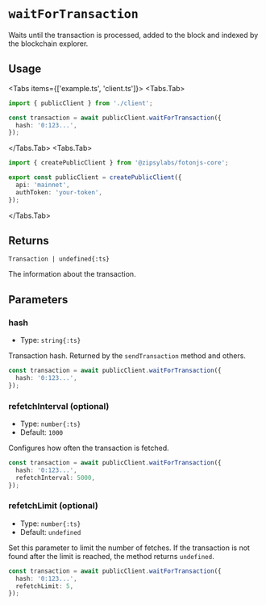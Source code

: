 
# `waitForTransaction`

Waits until the transaction is processed, added to the block and indexed by the blockchain explorer.

## Usage

<Tabs items={['example.ts', 'client.ts']}>
<Tabs.Tab>
```ts
import { publicClient } from './client';

const transaction = await publicClient.waitForTransaction({
  hash: '0:123...',
});
```
</Tabs.Tab>
<Tabs.Tab>
```ts
import { createPublicClient } from '@zipsylabs/fotonjs-core';

export const publicClient = createPublicClient({
  api: 'mainnet',
  authToken: 'your-token',
});
```
</Tabs.Tab>
</Tabs>

## Returns

`Transaction | undefined{:ts}`

The information about the transaction.

## Parameters

### hash
- Type: `string{:ts}`

Transaction hash. Returned by the `sendTransaction` method and others.

```ts {2}
const transaction = await publicClient.waitForTransaction({
  hash: '0:123...',
});
```

### refetchInterval (optional)
- Type: `number{:ts}`
- Default: `1000`

Configures how often the transaction is fetched.

```ts {3}
const transaction = await publicClient.waitForTransaction({
  hash: '0:123...',
  refetchInterval: 5000,
});
```

### refetchLimit (optional)
- Type: `number{:ts}`
- Default: `undefined`

Set this parameter to limit the number of fetches. If the transaction is not found after the limit is reached, the method returns `undefined`.

```ts {3}
const transaction = await publicClient.waitForTransaction({
  hash: '0:123...',
  refetchLimit: 5,
});
```
